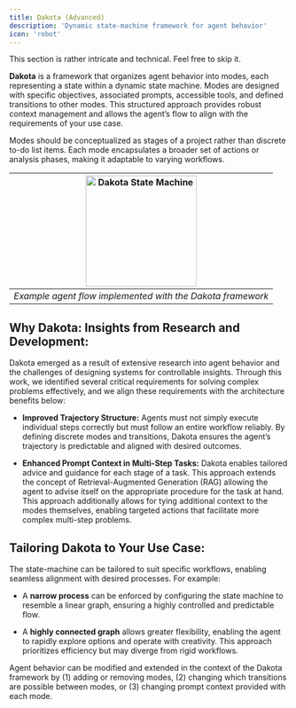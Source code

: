 ```yaml
---
title: Dakota (Advanced)
description: 'Dynamic state-machine framework for agent behavior'
icon: 'robot'
---
```


<Warning>This section is rather intricate and technical. Feel free to skip it.</Warning>

**Dakota** is a framework that organizes agent behavior into modes, each representing a state within a dynamic state machine. Modes are designed with specific objectives, associated prompts, accessible tools, and defined transitions to other modes. This structured approach provides robust context management and allows the agent’s flow to align with the requirements of your use case.

Modes should be conceptualized as stages of a project rather than discrete to-do list items. Each mode encapsulates a broader set of actions or analysis phases, making it adaptable to varying workflows.

|<img height="200" noZoom src="/images/how_it_works/dakota.jpeg" alt="Dakota State Machine" />|
|:--:|
| *Example agent flow implemented with the Dakota framework* |

## Why Dakota: Insights from Research and Development:

Dakota emerged as a result of extensive research into agent behavior and the challenges of designing systems for controllable insights. Through this work, we identified several critical requirements for solving complex problems effectively, and we align these requirements with the architecture benefits below:

- **Improved Trajectory Structure:**  Agents must not simply execute individual steps correctly but must follow an entire workflow reliably. By defining discrete modes and transitions, Dakota ensures the agent’s trajectory is predictable and aligned with desired outcomes.

- **Enhanced Prompt Context in Multi-Step Tasks:** Dakota enables tailored advice and guidance for each stage of a task. This approach extends the concept of Retrieval-Augmented Generation (RAG) allowing the agent to advise itself on the appropriate procedure for the task at hand. This approach additionally allows for tying additional context to the modes themselves, enabling targeted actions that facilitate more complex multi-step problems.

## Tailoring Dakota to Your Use Case:

The state-machine can be tailored to suit specific workflows, enabling seamless alignment with desired processes. For example:

- A **narrow process** can be enforced by configuring the state machine to resemble a linear graph, ensuring a highly controlled and predictable flow.

- A **highly connected graph** allows greater flexibility, enabling the agent to rapidly explore options and operate with creativity. This approach prioritizes efficiency but may diverge from rigid workflows.

Agent behavior can be modified and extended in the context of the Dakota framework by (1) adding or removing modes, (2) changing which transitions are possible between modes, or (3) changing prompt context provided with each mode.
